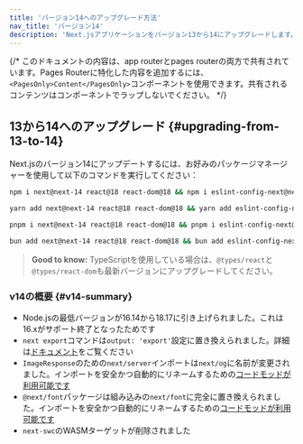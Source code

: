 ```yaml
---
title: 'バージョン14へのアップグレード方法'
nav_title: 'バージョン14'
description: 'Next.jsアプリケーションをバージョン13から14にアップグレードします。'
---
```


{/* このドキュメントの内容は、app routerとpages routerの両方で共有されています。Pages Routerに特化した内容を追加するには、`<PagesOnly>Content</PagesOnly>`コンポーネントを使用できます。共有されるコンテンツはコンポーネントでラップしないでください。 */}

## 13から14へのアップグレード {#upgrading-from-13-to-14}

Next.jsのバージョン14にアップデートするには、お好みのパッケージマネージャーを使用して以下のコマンドを実行してください：

```bash title="Terminal"
npm i next@next-14 react@18 react-dom@18 && npm i eslint-config-next@next-14 -D
```

```bash title="Terminal"
yarn add next@next-14 react@18 react-dom@18 && yarn add eslint-config-next@next-14 -D
```

```bash title="Terminal"
pnpm i next@next-14 react@18 react-dom@18 && pnpm i eslint-config-next@next-14 -D
```

```bash title="Terminal"
bun add next@next-14 react@18 react-dom@18 && bun add eslint-config-next@next-14 -D
```

> **Good to know:** TypeScriptを使用している場合は、`@types/react`と`@types/react-dom`も最新バージョンにアップグレードしてください。

### v14の概要 {#v14-summary}

- Node.jsの最低バージョンが16.14から18.17に引き上げられました。これは16.xがサポート終了となったためです
- `next export`コマンドは`output: 'export'`設定に置き換えられました。詳細は[ドキュメント](https://nextjs.org/docs/app/guides/static-exports)をご覧ください
- `ImageResponse`のための`next/server`インポートは`next/og`に名前が変更されました。インポートを安全かつ自動的にリネームするための[コードモッドが利用可能です](/docs/app/guides/upgrading/codemods#next-og-import)
- `@next/font`パッケージは組み込みの`next/font`に完全に置き換えられました。インポートを安全かつ自動的にリネームするための[コードモッドが利用可能です](/docs/app/guides/upgrading/codemods#built-in-next-font)
- `next-swc`のWASMターゲットが削除されました
